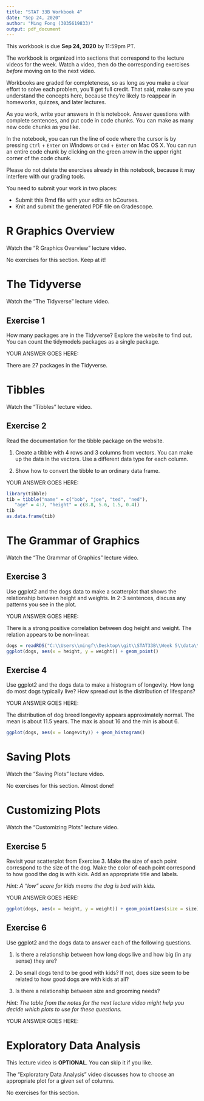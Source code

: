 ```yaml
---
title: "STAT 33B Workbook 4"
date: "Sep 24, 2020"
author: "Ming Fong (3035619833)"
output: pdf_document
---
```


This workbook is due __Sep 24, 2020__ by 11:59pm PT.

The workbook is organized into sections that correspond to the lecture videos
for the week. Watch a video, then do the corresponding exercises _before_
moving on to the next video.

Workbooks are graded for completeness, so as long as you make a clear effort to
solve each problem, you'll get full credit. That said, make sure you understand
the concepts here, because they're likely to reappear in homeworks, quizzes,
and later lectures.

As you work, write your answers in this notebook. Answer questions with
complete sentences, and put code in code chunks. You can make as many new code
chunks as you like.

In the notebook, you can run the line of code where the cursor is by pressing
`Ctrl` + `Enter` on Windows or `Cmd` + `Enter` on Mac OS X. You can run an
entire code chunk by clicking on the green arrow in the upper right corner of
the code chunk. 

Please do not delete the exercises already in this notebook, because it may
interfere with our grading tools.

You need to submit your work in two places:

* Submit this Rmd file with your edits on bCourses.
* Knit and submit the generated PDF file on Gradescope.


R Graphics Overview
===================

Watch the "R Graphics Overview" lecture video.

No exercises for this section. Keep at it!


The Tidyverse
=============

Watch the "The Tidyverse" lecture video.


## Exercise 1

How many packages are in the Tidyverse? Explore the website to find out. You
can count the tidymodels packages as a single package.

YOUR ANSWER GOES HERE:

There are 27 packages in the Tidyverse.

Tibbles
=======

Watch the "Tibbles" lecture video.

## Exercise 2

Read the documentation for the tibble package on the website.

1. Create a tibble with 4 rows and 3 columns from vectors. You can make up the
   data in the vectors. Use a different data type for each column.

2. Show how to convert the tibble to an ordinary data frame.

YOUR ANSWER GOES HERE:

```r
library(tibble)
tib = tibble("name" = c("bob", "joe", "ted", "ned"),
   "age" = 4:7, "height" = c(8.8, 5.6, 1.5, 0.4))
tib
as.data.frame(tib)
```

The Grammar of Graphics
=======================

Watch the "The Grammar of Graphics" lecture video.


## Exercise 3

Use ggplot2 and the dogs data to make a scatterplot that shows the relationship
between height and weights. In 2-3 sentences, discuss any patterns you see in
the plot.

YOUR ANSWER GOES HERE:

There is a strong positive correlation between dog height and weight. The relation appears to be non-linear.
```r
dogs = readRDS("C:\\Users\\mingf\\Desktop\\git\\STAT33B\\Week 5\\data\\dogs.rds")
ggplot(dogs, aes(x = height, y = weight)) + geom_point()
```

## Exercise 4

Use ggplot2 and the dogs data to make a histogram of longevity. How long do
most dogs typically live? How spread out is the distribution of lifespans?

YOUR ANSWER GOES HERE:

The distribution of dog breed longevity appears approximately normal. The mean is about 11.5 years. The max is about 16 and the min is about 6.
```r
ggplot(dogs, aes(x = longevity)) + geom_histogram()
```

Saving Plots
============

Watch the "Saving Plots" lecture video.

No exercises for this section. Almost done!


Customizing Plots
=================

Watch the "Customizing Plots" lecture video.

## Exercise 5

Revisit your scatterplot from Exercise 3. Make the size of each point
correspond to the size of the dog. Make the color of each point correspond to
how good the dog is with kids. Add an appropriate title and labels.

_Hint: A "low" score for kids means the dog is bad with kids._

YOUR ANSWER GOES HERE:

```r
ggplot(dogs, aes(x = height, y = weight)) + geom_point(aes(size = size))
```

## Exercise 6

Use ggplot2 and the dogs data to answer each of the following questions.

1. Is there a relationship between how long dogs live and how big (in any
   sense) they are?

2. Do small dogs tend to be good with kids? If not, does size seem to be
   related to how good dogs are with kids at all?

3. Is there a relationship between size and grooming needs?

_Hint: The table from the notes for the next lecture video might help you
decide which plots to use for these questions._

YOUR ANSWER GOES HERE:



Exploratory Data Analysis
=========================

This lecture video is **OPTIONAL**. You can skip it if you like.

The "Exploratory Data Analysis" video discusses how to choose an appropriate
plot for a given set of columns.

No exercises for this section.
